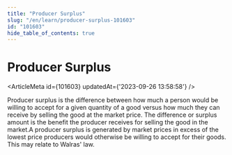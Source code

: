 ```yaml
---
title: "Producer Surplus"
slug: "/en/learn/producer-surplus-101603"
id: "101603"
hide_table_of_contents: true
---
```



# Producer Surplus

<ArticleMeta id={101603} updatedAt={'2023-09-26 13:58:58'} />
<div className='border-solid border-b border-t-0 my-4 border-[var(--ifm-color-gray-300)]' />

Producer surplus is the difference between how much a person would be willing to accept for a given quantity of a good versus how much they can receive by selling the good at the market price. The difference or surplus amount is the benefit the producer receives for selling the good in the market.A producer surplus is generated by market prices in excess of the lowest price producers would otherwise be willing to accept for their goods. This may relate to Walras' law.
